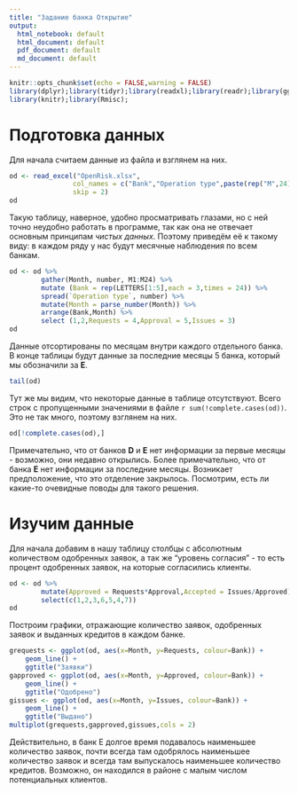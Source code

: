 ```yaml
---
title: "Задание банка Открытие"
output:
  html_notebook: default
  html_document: default
  pdf_document: default
  md_document: default
---
```

```r
knitr::opts_chunk$set(echo = FALSE,warning = FALSE)
library(dplyr);library(tidyr);library(readxl);library(readr);library(ggplot2);
library(knitr);library(Rmisc);
```
# Подготовка данных
Для начала считаем данные из файла и взглянем на них.

```r
od <- read_excel("OpenRisk.xlsx", 
                col_names = c("Bank","Operation type",paste(rep("M",24),1:24,sep = "")),
                skip = 2)
od
```

Такую таблицу, наверное, удобно просматривать глазами, но с ней точно неудобно
работать в программе, так как она не отвечает основным принципам *чистых данных*.
Поэтому приведём её к такому виду: в каждом ряду у нас будут месячные наблюдения
по всем банкам.

```r
od <- od %>%
        gather(Month, number, M1:M24) %>%
        mutate (Bank = rep(LETTERS[1:5],each = 3,times = 24)) %>%
        spread(`Operation type`, number) %>%
        mutate(Month = parse_number(Month)) %>%
        arrange(Bank,Month) %>%
        select (1,2,Requests = 4,Approval = 5,Issues = 3)
od
```

Данные отсортированы по месяцам внутри каждого отдельного банка. В конце таблицы
будут данные за последние месяцы 5 банка, который мы обозначили за **E**.

```r
tail(od)
```

Тут же мы видим, что некоторые данные в таблице отсутствуют. Всего строк с пропущенными
значениями в файле `r sum(!complete.cases(od))`. Это не так много, поэтому взглянем на
них.

```r
od[!complete.cases(od),]
```

Примечательно, что от банков **D** и **E** нет информации за первые месяцы  - возможно,
они недавно открылись. Более примечательно, что от банка **E** нет информации за последние месяцы.
Возникает предположение, что это отделение закрылось. Посмотрим, есть ли какие-то очевидные поводы для
такого решения.

# Изучим данные

Для начала добавим в нашу таблицу столбцы с абсолютным количеством одобренных заявок,
а так же "уровень согласия" - то есть процент одобренных заявок, на которые согласились клиенты.

```r
od <- od %>%
        mutate(Approved = Requests*Approval,Accepted = Issues/Approved) %>%
        select(c(1,2,3,6,5,4,7))
od
```

Построим графики, отражающие количество заявок, одобренных заявок и выданных кредитов в каждом банке.

```r
grequests <- ggplot(od, aes(x=Month, y=Requests, colour=Bank)) +
    geom_line() +
    ggtitle("Заявки")
gapproved <- ggplot(od, aes(x=Month, y=Approved, colour=Bank)) +
    geom_line() +
    ggtitle("Одобрено")
gissues <- ggplot(od, aes(x=Month, y=Issues, colour=Bank)) +
    geom_line() +
    ggtitle("Выдано")
multiplot(grequests,gapproved,gissues,cols = 2)
```

Действительно, в банк E долгое время подавалось наименьшее количество заявок, почти
всегда там одобрялось наименьшее количество заявок и всегда там выпускалось наименьшее 
количество кредитов.
Возможно, он находился в районе с малым числом потенциальных клиентов. 
